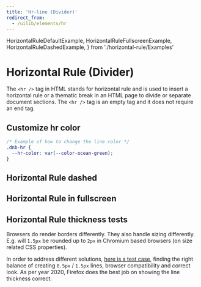 ```yaml
---
title: 'Hr-line (Divider)'
redirect_from:
  - /uilib/elements/hr
---
```


  HorizontalRuleDefaultExample,
  HorizontalRuleFullscreenExample,
  HorizontalRuleDashedExample,
} from './horizontal-rule/Examples'

# Horizontal Rule (Divider)

The `<hr />` tag in HTML stands for horizontal rule and is used to insert a horizontal rule or a thematic break in an HTML page to divide or separate document sections. The `<hr />` tag is an empty tag and it does not require an end tag.

## Customize hr color

```css
/* Example of how to change the line color */
.dnb-hr {
  --hr-color: var(--color-ocean-green);
}
```

<HorizontalRuleDefaultExample />

## Horizontal Rule dashed

<HorizontalRuleDashedExample />

## Horizontal Rule in fullscreen

<HorizontalRuleFullscreenExample />

## Horizontal Rule thickness tests

Browsers do render borders differently. They also handle sizing differently. E.g. will `1.5px` be rounded up to `2px` in Chromium based browsers (on size related CSS properties).

In order to address different solutions, [here is a test case](https://r8ljo.csb.app/), finding the right balance of creating `0.5px` / `1.5px` lines, browser compatibility and correct look. As per year 2020, Firefox does the best job on showing the line thickness correct.
